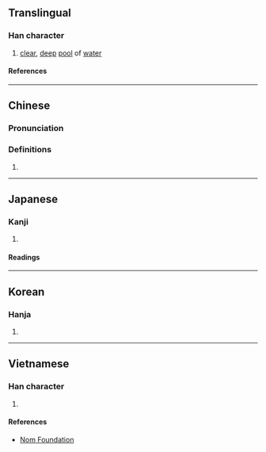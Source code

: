 {{character info}}
==Translingual==

===Han character===
{{Han char|rn=85|rad=水|as=05|sn=8|four=32130|canj=ENI,XENI|ids=⿰氵弘}}

# [[clear]], [[deep]] [[pool]] of [[water]]

====References====
{{Han ref|kx=0616.090|dkj=17288|dj=1009.210|hdz=31597.020|uh=6CD3}}

----

==Chinese==
{{zh-forms}}

===Pronunciation===
{{zh-pron
|m=hóng
|c=wang4
|mc=y
|oc=y
|ma=
|cat=n
}}

===Definitions===
{{zh-hanzi}}

# {{rfdef|zh}}

----

==Japanese==

===Kanji===
{{ja-kanji|grade=|rs=水05}}

# {{rfdef|ja|sort=水05}}

====Readings====
{{ja-readings
|on=おう
|kun=ふかい
|nanori=きよし
}}

----

==Korean==

===Hanja===
{{ko-hanja|홍}}

# {{rfdef|ko|sort=水05}}

----

==Vietnamese==

===Han character===
{{vi-readings|rs=水05|reading=hoằng}}

# {{rfdef|vi|sort=水05}}

====References====
* [http://nomfoundation.org/common/nom_details.php?codepoint=6cd3 Nom Foundation]